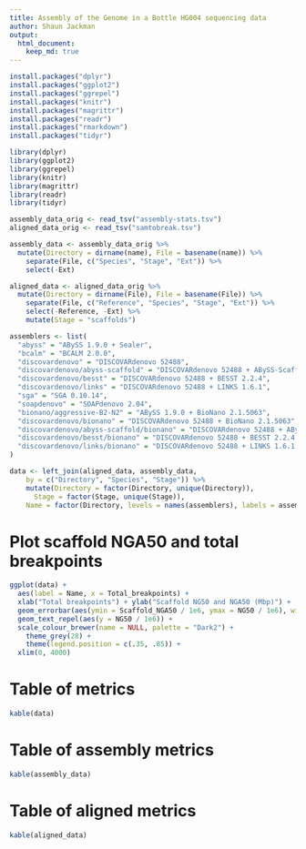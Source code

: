 ```yaml
---
title: Assembly of the Genome in a Bottle HG004 sequencing data
author: Shaun Jackman
output:
  html_document:
    keep_md: true
---
```


```r
install.packages("dplyr")
install.packages("ggplot2")
install.packages("ggrepel")
install.packages("knitr")
install.packages("magrittr")
install.packages("readr")
install.packages("rmarkdown")
install.packages("tidyr")
```

```r
library(dplyr)
library(ggplot2)
library(ggrepel)
library(knitr)
library(magrittr)
library(readr)
library(tidyr)
```

```r
assembly_data_orig <- read_tsv("assembly-stats.tsv")
aligned_data_orig <- read_tsv("samtobreak.tsv")
```

```r
assembly_data <- assembly_data_orig %>%
  mutate(Directory = dirname(name), File = basename(name)) %>%
	separate(File, c("Species", "Stage", "Ext")) %>%
	select(-Ext)

aligned_data <- aligned_data_orig %>%
  mutate(Directory = dirname(File), File = basename(File)) %>%
	separate(File, c("Reference", "Species", "Stage", "Ext")) %>%
	select(-Reference, -Ext) %>%
	mutate(Stage = "scaffolds")

assemblers <- list(
  "abyss" = "ABySS 1.9.0 + Sealer",
  "bcalm" = "BCALM 2.0.0",
  "discovardenovo" = "DISCOVARdenovo 52488",
  "discovardenovo/abyss-scaffold" = "DISCOVARdenovo 52488 + ABySS-Scaffold 1.9.0", 
  "discovardenovo/besst" = "DISCOVARdenovo 52488 + BESST 2.2.4",
  "discovardenovo/links" = "DISCOVARdenovo 52488 + LINKS 1.6.1",
  "sga" = "SGA 0.10.14",
  "soapdenovo" = "SOAPdenovo 2.04",
  "bionano/aggressive-B2-N2" = "ABySS 1.9.0 + BioNano 2.1.5063",
  "discovardenovo/bionano" = "DISCOVARdenovo 52488 + BioNano 2.1.5063",
  "discovardenovo/abyss-scaffold/bionano" = "DISCOVARdenovo 52488 + ABySS-Scaffold 1.9.0 + BioNano 2.1.5063", 
  "discovardenovo/besst/bionano" = "DISCOVARdenovo 52488 + BESST 2.2.4 + BioNano 2.1.5063",
  "discovardenovo/links/bionano" = "DISCOVARdenovo 52488 + LINKS 1.6.1 + BioNano 2.1.5063"
)

data <- left_join(aligned_data, assembly_data,
    by = c("Directory", "Species", "Stage")) %>%
	mutate(Directory = factor(Directory, unique(Directory)),
	  Stage = factor(Stage, unique(Stage)),
  	Name = factor(Directory, levels = names(assemblers), labels = assemblers))
```

# Plot scaffold NGA50 and total breakpoints
```r
ggplot(data) +
  aes(label = Name, x = Total_breakpoints) +
  xlab("Total breakpoints") + ylab("Scaffold NG50 and NGA50 (Mbp)") +
  geom_errorbar(aes(ymin = Scaffold_NGA50 / 1e6, ymax = NG50 / 1e6), width = 50) +
  geom_text_repel(aes(y = NG50 / 1e6)) +
  scale_colour_brewer(name = NULL, palette = "Dark2") +
	theme_grey(28) +
	theme(legend.position = c(.35, .85)) +
  xlim(0, 4000)
```

# Table of metrics
```r
kable(data)
```

# Table of assembly metrics
```r
kable(assembly_data)
```

# Table of aligned metrics
```r
kable(aligned_data)
```
